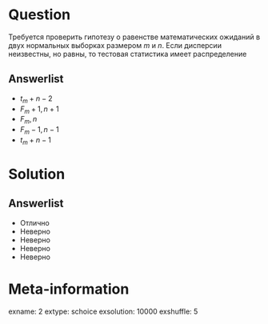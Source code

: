 Question
========
  Требуется проверить гипотезу о равенстве математических ожиданий в двух нормальных выборках размером $m$ и $n$. Если дисперсии неизвестны, но равны, то тестовая статистика имеет распределение
  

Answerlist
----------
*  $t_m+n-2$
*  $F_m+1,n+1$
*  $F_m,n$
*  $F_m-1,n-1$
*  $t_m+n-1$

Solution
========

Answerlist
----------
*  Отлично
*  Неверно
*  Неверно
*  Неверно
*  Неверно

Meta-information
================
exname: 2
extype: schoice
exsolution: 10000
exshuffle: 5
